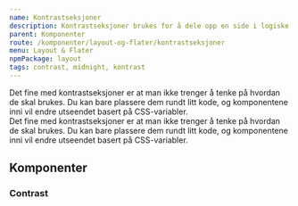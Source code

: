 ```yaml
---
name: Kontrastseksjoner
description: Kontrastseksjoner brukes for å dele opp en side i logiske seksjoner.
parent: Komponenter
route: /komponenter/layout-og-flater/kontrastseksjoner
menu: Layout & Flater
npmPackage: layout
tags: contrast, midnight, kontrast
---
```



<PageHeader />

<Playground hideContrastOption={true}>
  <div style={{ padding: '4em' }}>
    <Paragraph>
      Det fine med kontrastseksjoner er at man ikke trenger å tenke på hvordan
      de skal brukes. Du kan bare plassere dem rundt litt kode, og komponentene
      inni vil endre utseendet basert på CSS-variabler.
    </Paragraph>
  </div>
  <Contrast>
    <div style={{ padding: '4em' }}>
      <Paragraph>
        Det fine med kontrastseksjoner er at man ikke trenger å tenke på hvordan
        de skal brukes. Du kan bare plassere dem rundt litt kode, og
        komponentene inni vil endre utseendet basert på CSS-variabler.
      </Paragraph>
    </div>
  </Contrast>
</Playground>

## Komponenter

### Contrast

<ImportStatement imports="Contrast" />
<Props of={Contrast} />
